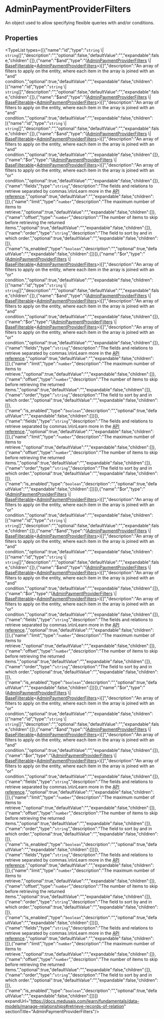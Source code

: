 
# AdminPaymentProviderFilters

An object used to allow specifying flexible queries with and/or conditions.

## Properties

<TypeList types={[{"name":"id","type":"`string` \\| `string`[]","description":"","optional":false,"defaultValue":"","expandable":false,"children":[]},{"name":"$and","type":"([AdminPaymentProviderFilters](./page.mdx) \\| [BaseFilterable](../../../DAL/interfaces/types.DAL.BaseFilterable/page.mdx)&#60;[AdminPaymentProviderFilters](./page.mdx)&#62;)[]","description":"An array of filters to apply on the entity, where each item in the array is joined with an \"and\" condition.","optional":true,"defaultValue":"","expandable":false,"children":[{"name":"id","type":"`string` \\| `string`[]","description":"","optional":false,"defaultValue":"","expandable":false,"children":[]},{"name":"$and","type":"([AdminPaymentProviderFilters](./page.mdx) \\| [BaseFilterable](../../../DAL/interfaces/types.DAL.BaseFilterable/page.mdx)&#60;[AdminPaymentProviderFilters](./page.mdx)&#62;)[]","description":"An array of filters to apply on the entity, where each item in the array is joined with an \"and\" condition.","optional":true,"defaultValue":"","expandable":false,"children":[{"name":"id","type":"`string` \\| `string`[]","description":"","optional":false,"defaultValue":"","expandable":false,"children":[]},{"name":"$and","type":"([AdminPaymentProviderFilters](./page.mdx) \\| [BaseFilterable](../../../DAL/interfaces/types.DAL.BaseFilterable/page.mdx)&#60;[AdminPaymentProviderFilters](./page.mdx)&#62;)[]","description":"An array of filters to apply on the entity, where each item in the array is joined with an \"and\" condition.","optional":true,"defaultValue":"","expandable":false,"children":[]},{"name":"$or","type":"([AdminPaymentProviderFilters](./page.mdx) \\| [BaseFilterable](../../../DAL/interfaces/types.DAL.BaseFilterable/page.mdx)&#60;[AdminPaymentProviderFilters](./page.mdx)&#62;)[]","description":"An array of filters to apply on the entity, where each item in the array is joined with an \"or\" condition.","optional":true,"defaultValue":"","expandable":false,"children":[]},{"name":"fields","type":"`string`","description":"The fields and relations to retrieve separated by commas.\n\nLearn more in the [API reference](https://docs.medusajs.com/api/store#select-fields-and-relations).","optional":true,"defaultValue":"","expandable":false,"children":[]},{"name":"limit","type":"`number`","description":"The maximum number of items to retrieve.","optional":true,"defaultValue":"","expandable":false,"children":[]},{"name":"offset","type":"`number`","description":"The number of items to skip before retrieving the returned items.","optional":true,"defaultValue":"","expandable":false,"children":[]},{"name":"order","type":"`string`","description":"The field to sort by and in which order.","optional":true,"defaultValue":"","expandable":false,"children":[]},{"name":"is_enabled","type":"`boolean`","description":"","optional":true,"defaultValue":"","expandable":false,"children":[]}]},{"name":"$or","type":"([AdminPaymentProviderFilters](./page.mdx) \\| [BaseFilterable](../../../DAL/interfaces/types.DAL.BaseFilterable/page.mdx)&#60;[AdminPaymentProviderFilters](./page.mdx)&#62;)[]","description":"An array of filters to apply on the entity, where each item in the array is joined with an \"or\" condition.","optional":true,"defaultValue":"","expandable":false,"children":[{"name":"id","type":"`string` \\| `string`[]","description":"","optional":false,"defaultValue":"","expandable":false,"children":[]},{"name":"$and","type":"([AdminPaymentProviderFilters](./page.mdx) \\| [BaseFilterable](../../../DAL/interfaces/types.DAL.BaseFilterable/page.mdx)&#60;[AdminPaymentProviderFilters](./page.mdx)&#62;)[]","description":"An array of filters to apply on the entity, where each item in the array is joined with an \"and\" condition.","optional":true,"defaultValue":"","expandable":false,"children":[]},{"name":"$or","type":"([AdminPaymentProviderFilters](./page.mdx) \\| [BaseFilterable](../../../DAL/interfaces/types.DAL.BaseFilterable/page.mdx)&#60;[AdminPaymentProviderFilters](./page.mdx)&#62;)[]","description":"An array of filters to apply on the entity, where each item in the array is joined with an \"or\" condition.","optional":true,"defaultValue":"","expandable":false,"children":[]},{"name":"fields","type":"`string`","description":"The fields and relations to retrieve separated by commas.\n\nLearn more in the [API reference](https://docs.medusajs.com/api/store#select-fields-and-relations).","optional":true,"defaultValue":"","expandable":false,"children":[]},{"name":"limit","type":"`number`","description":"The maximum number of items to retrieve.","optional":true,"defaultValue":"","expandable":false,"children":[]},{"name":"offset","type":"`number`","description":"The number of items to skip before retrieving the returned items.","optional":true,"defaultValue":"","expandable":false,"children":[]},{"name":"order","type":"`string`","description":"The field to sort by and in which order.","optional":true,"defaultValue":"","expandable":false,"children":[]},{"name":"is_enabled","type":"`boolean`","description":"","optional":true,"defaultValue":"","expandable":false,"children":[]}]},{"name":"fields","type":"`string`","description":"The fields and relations to retrieve separated by commas.\n\nLearn more in the [API reference](https://docs.medusajs.com/api/store#select-fields-and-relations).","optional":true,"defaultValue":"","expandable":false,"children":[]},{"name":"limit","type":"`number`","description":"The maximum number of items to retrieve.","optional":true,"defaultValue":"","expandable":false,"children":[]},{"name":"offset","type":"`number`","description":"The number of items to skip before retrieving the returned items.","optional":true,"defaultValue":"","expandable":false,"children":[]},{"name":"order","type":"`string`","description":"The field to sort by and in which order.","optional":true,"defaultValue":"","expandable":false,"children":[]},{"name":"is_enabled","type":"`boolean`","description":"","optional":true,"defaultValue":"","expandable":false,"children":[]}]},{"name":"$or","type":"([AdminPaymentProviderFilters](./page.mdx) \\| [BaseFilterable](../../../DAL/interfaces/types.DAL.BaseFilterable/page.mdx)&#60;[AdminPaymentProviderFilters](./page.mdx)&#62;)[]","description":"An array of filters to apply on the entity, where each item in the array is joined with an \"or\" condition.","optional":true,"defaultValue":"","expandable":false,"children":[{"name":"id","type":"`string` \\| `string`[]","description":"","optional":false,"defaultValue":"","expandable":false,"children":[]},{"name":"$and","type":"([AdminPaymentProviderFilters](./page.mdx) \\| [BaseFilterable](../../../DAL/interfaces/types.DAL.BaseFilterable/page.mdx)&#60;[AdminPaymentProviderFilters](./page.mdx)&#62;)[]","description":"An array of filters to apply on the entity, where each item in the array is joined with an \"and\" condition.","optional":true,"defaultValue":"","expandable":false,"children":[{"name":"id","type":"`string` \\| `string`[]","description":"","optional":false,"defaultValue":"","expandable":false,"children":[]},{"name":"$and","type":"([AdminPaymentProviderFilters](./page.mdx) \\| [BaseFilterable](../../../DAL/interfaces/types.DAL.BaseFilterable/page.mdx)&#60;[AdminPaymentProviderFilters](./page.mdx)&#62;)[]","description":"An array of filters to apply on the entity, where each item in the array is joined with an \"and\" condition.","optional":true,"defaultValue":"","expandable":false,"children":[]},{"name":"$or","type":"([AdminPaymentProviderFilters](./page.mdx) \\| [BaseFilterable](../../../DAL/interfaces/types.DAL.BaseFilterable/page.mdx)&#60;[AdminPaymentProviderFilters](./page.mdx)&#62;)[]","description":"An array of filters to apply on the entity, where each item in the array is joined with an \"or\" condition.","optional":true,"defaultValue":"","expandable":false,"children":[]},{"name":"fields","type":"`string`","description":"The fields and relations to retrieve separated by commas.\n\nLearn more in the [API reference](https://docs.medusajs.com/api/store#select-fields-and-relations).","optional":true,"defaultValue":"","expandable":false,"children":[]},{"name":"limit","type":"`number`","description":"The maximum number of items to retrieve.","optional":true,"defaultValue":"","expandable":false,"children":[]},{"name":"offset","type":"`number`","description":"The number of items to skip before retrieving the returned items.","optional":true,"defaultValue":"","expandable":false,"children":[]},{"name":"order","type":"`string`","description":"The field to sort by and in which order.","optional":true,"defaultValue":"","expandable":false,"children":[]},{"name":"is_enabled","type":"`boolean`","description":"","optional":true,"defaultValue":"","expandable":false,"children":[]}]},{"name":"$or","type":"([AdminPaymentProviderFilters](./page.mdx) \\| [BaseFilterable](../../../DAL/interfaces/types.DAL.BaseFilterable/page.mdx)&#60;[AdminPaymentProviderFilters](./page.mdx)&#62;)[]","description":"An array of filters to apply on the entity, where each item in the array is joined with an \"or\" condition.","optional":true,"defaultValue":"","expandable":false,"children":[{"name":"id","type":"`string` \\| `string`[]","description":"","optional":false,"defaultValue":"","expandable":false,"children":[]},{"name":"$and","type":"([AdminPaymentProviderFilters](./page.mdx) \\| [BaseFilterable](../../../DAL/interfaces/types.DAL.BaseFilterable/page.mdx)&#60;[AdminPaymentProviderFilters](./page.mdx)&#62;)[]","description":"An array of filters to apply on the entity, where each item in the array is joined with an \"and\" condition.","optional":true,"defaultValue":"","expandable":false,"children":[]},{"name":"$or","type":"([AdminPaymentProviderFilters](./page.mdx) \\| [BaseFilterable](../../../DAL/interfaces/types.DAL.BaseFilterable/page.mdx)&#60;[AdminPaymentProviderFilters](./page.mdx)&#62;)[]","description":"An array of filters to apply on the entity, where each item in the array is joined with an \"or\" condition.","optional":true,"defaultValue":"","expandable":false,"children":[]},{"name":"fields","type":"`string`","description":"The fields and relations to retrieve separated by commas.\n\nLearn more in the [API reference](https://docs.medusajs.com/api/store#select-fields-and-relations).","optional":true,"defaultValue":"","expandable":false,"children":[]},{"name":"limit","type":"`number`","description":"The maximum number of items to retrieve.","optional":true,"defaultValue":"","expandable":false,"children":[]},{"name":"offset","type":"`number`","description":"The number of items to skip before retrieving the returned items.","optional":true,"defaultValue":"","expandable":false,"children":[]},{"name":"order","type":"`string`","description":"The field to sort by and in which order.","optional":true,"defaultValue":"","expandable":false,"children":[]},{"name":"is_enabled","type":"`boolean`","description":"","optional":true,"defaultValue":"","expandable":false,"children":[]}]},{"name":"fields","type":"`string`","description":"The fields and relations to retrieve separated by commas.\n\nLearn more in the [API reference](https://docs.medusajs.com/api/store#select-fields-and-relations).","optional":true,"defaultValue":"","expandable":false,"children":[]},{"name":"limit","type":"`number`","description":"The maximum number of items to retrieve.","optional":true,"defaultValue":"","expandable":false,"children":[]},{"name":"offset","type":"`number`","description":"The number of items to skip before retrieving the returned items.","optional":true,"defaultValue":"","expandable":false,"children":[]},{"name":"order","type":"`string`","description":"The field to sort by and in which order.","optional":true,"defaultValue":"","expandable":false,"children":[]},{"name":"is_enabled","type":"`boolean`","description":"","optional":true,"defaultValue":"","expandable":false,"children":[]}]},{"name":"fields","type":"`string`","description":"The fields and relations to retrieve separated by commas.\n\nLearn more in the [API reference](https://docs.medusajs.com/api/store#select-fields-and-relations).","optional":true,"defaultValue":"","expandable":false,"children":[]},{"name":"limit","type":"`number`","description":"The maximum number of items to retrieve.","optional":true,"defaultValue":"","expandable":false,"children":[]},{"name":"offset","type":"`number`","description":"The number of items to skip before retrieving the returned items.","optional":true,"defaultValue":"","expandable":false,"children":[]},{"name":"order","type":"`string`","description":"The field to sort by and in which order.","optional":true,"defaultValue":"","expandable":false,"children":[]},{"name":"is_enabled","type":"`boolean`","description":"","optional":true,"defaultValue":"","expandable":false,"children":[]}]} expandUrl="https://docs.medusajs.com/learn/fundamentals/data-models/manage-relationships#retrieve-records-of-relation" sectionTitle="AdminPaymentProviderFilters"/>
